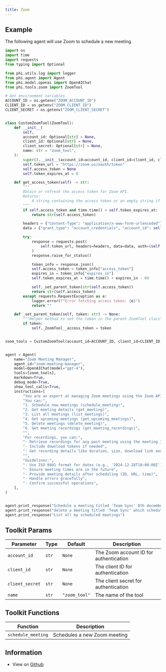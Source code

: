 ```yaml
---
title: Zoom
---
```


## Example

The following agent will use Zoom to schedule a new meeting.

```python cookbook/tools/zoom_tools.py
import os
import time
import requests
from typing import Optional

from phi.utils.log import logger
from phi.agent import Agent
from phi.model.openai import OpenAIChat
from phi.tools.zoom import ZoomTool

# Get environment variables
ACCOUNT_ID = os.getenv("ZOOM_ACCOUNT_ID")
CLIENT_ID = os.getenv("ZOOM_CLIENT_ID")
CLIENT_SECRET = os.getenv("ZOOM_CLIENT_SECRET")


class CustomZoomTool(ZoomTool):
    def __init__(
        self,
        account_id: Optional[str] = None,
        client_id: Optional[str] = None,
        client_secret: Optional[str] = None,
        name: str = "zoom_tool",
    ):
        super().__init__(account_id=account_id, client_id=client_id, client_secret=client_secret, name=name)
        self.token_url = "https://zoom.us/oauth/token"
        self.access_token = None
        self.token_expires_at = 0

    def get_access_token(self) -> str:
        """
        Obtain or refresh the access token for Zoom API.
        Returns:
            A string containing the access token or an empty string if token retrieval fails.
        """
        if self.access_token and time.time() < self.token_expires_at:
            return str(self.access_token)

        headers = {"Content-Type": "application/x-www-form-urlencoded"}
        data = {"grant_type": "account_credentials", "account_id": self.account_id}

        try:
            response = requests.post(
                self.token_url, headers=headers, data=data, auth=(self.client_id, self.client_secret)
            )
            response.raise_for_status()

            token_info = response.json()
            self.access_token = token_info["access_token"]
            expires_in = token_info["expires_in"]
            self.token_expires_at = time.time() + expires_in - 60

            self._set_parent_token(str(self.access_token))
            return str(self.access_token)
        except requests.RequestException as e:
            logger.error(f"Error fetching access token: {e}")
            return ""

    def _set_parent_token(self, token: str) -> None:
        """Helper method to set the token in the parent ZoomTool class"""
        if token:
            self._ZoomTool__access_token = token


zoom_tools = CustomZoomTool(account_id=ACCOUNT_ID, client_id=CLIENT_ID, client_secret=CLIENT_SECRET)


agent = Agent(
    name="Zoom Meeting Manager",
    agent_id="zoom-meeting-manager",
    model=OpenAIChat(model="gpt-4"),
    tools=[zoom_tools],
    markdown=True,
    debug_mode=True,
    show_tool_calls=True,
    instructions=[
        "You are an expert at managing Zoom meetings using the Zoom API.",
        "You can:",
        "1. Schedule new meetings (schedule_meeting)",
        "2. Get meeting details (get_meeting)",
        "3. List all meetings (list_meetings)",
        "4. Get upcoming meetings (get_upcoming_meetings)",
        "5. Delete meetings (delete_meeting)",
        "6. Get meeting recordings (get_meeting_recordings)",
        "",
        "For recordings, you can:",
        "- Retrieve recordings for any past meeting using the meeting ID",
        "- Include download tokens if needed",
        "- Get recording details like duration, size, download link and file types",
        "",
        "Guidelines:",
        "- Use ISO 8601 format for dates (e.g., '2024-12-28T10:00:00Z')",
        "- Ensure meeting times are in the future",
        "- Provide meeting details after scheduling (ID, URL, time)",
        "- Handle errors gracefully",
        "- Confirm successful operations",
    ],
)


agent.print_response("Schedule a meeting titled 'Team Sync' 8th december at 2 PM UTC for 45 minutes")
agent.print_response("delete a meeting titled 'Team Sync' which scheduled tomorrow at 2 PM UTC for 45 minutes")
agent.print_response("List all my scheduled meetings")
```

## Toolkit Params

| Parameter | Type | Default | Description |
|-----------|------|---------|-------------|
| `account_id` | `str` | `None` | The Zoom account ID for authentication |
| `client_id` | `str` | `None` | The client ID for authentication |
| `client_secret` | `str` | `None` | The client secret for authentication |
| `name` | `str` | `"zoom_tool"` | The name of the tool |

## Toolkit Functions

| Function | Description |
|----------|-------------|
| `schedule_meeting` | Schedules a new Zoom meeting |


## Information

- View on [Github](https://github.com/agno-agi/phidata/blob/main/phi/tools/zoom.py)
